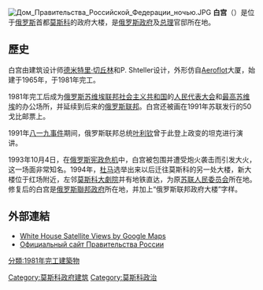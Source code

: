 {{coord|55.754935|N|37.573146|E|region:RU_type:landmark|display=title}}
{{主条目消歧义|本条目是关于俄罗斯的政府建筑。其它同名条目请参见[[白宫_(消歧义)|白宫 (消歧义)]]。}}
{{Unreferenced|time=2021-10-23}}
[[File:Дом_Правительства_Российской_Федерации_ночью.JPG|thumb]]
'''白宫'''（{{lang-ru|Белый дом}}）是位于[[俄罗斯|俄罗斯]]首都[[莫斯科|莫斯科]]的政府大楼，是[[俄罗斯政府|俄罗斯政府]]及[[俄罗斯总理|总理]]官邸所在地。

==歷史==
白宫由建筑设计师[[德米特里·切丘林|德米特里·切丘林]]和P. Shteller设计，外形仿自[[Aeroflot|Aeroflot]]大厦，始建于1965年，于1981年完工。

1981年完工后成为[[俄罗斯苏维埃联邦社会主义共和国|俄罗斯苏维埃联邦社会主义共和国]]的[[俄罗斯人民代表大会|人民代表大会]]和[[俄罗斯最高苏维埃|最高苏维埃]]的办公场所，并延续到后来的[[俄罗斯联邦|俄罗斯联邦]]。白宫还被画在1991年苏联发行的50戈比邮票上。

1991年[[八一九事件|八一九事件]]期间，俄罗斯联邦总统[[叶利钦|叶利钦]]曾于此登上政变的坦克进行演讲。

1993年10月4日，在[[1993年俄罗斯宪政危机|俄罗斯宪政危机]]中，白宫被包围并遭受炮火袭击而引发大火，这一场面非常知名。1994年，[[杜马|杜马]]选举出来以后迁往莫斯科的另一处大楼，新大楼位于红场附近，左邻[[莫斯科大劇院|莫斯科大劇院]]并有地铁直达，为原[[苏联人民委员会|苏联人民委员会]]所在地。修复后的白宫是[[俄罗斯聯邦政府|俄罗斯聯邦政府]]所在地，并加上“俄罗斯联邦政府大楼”字样。

==外部連結==
{{commonscat|White house (Moscow)}}

* [http://maps.google.com/maps?t=k&hl=en&ll=55.754935,37.573146&spn=0.002868,0.006909 White House Satellite Views by Google Maps]
* [http://www.government.gov.ru Официальный сайт Правительства России] {{Wayback|url=http://www.government.gov.ru/ |date=20141224070045 }}

{{European building-stub}}

[[Category:莫斯科政府建筑|Category:莫斯科政府建筑]]
[[分類:1981年完工建築物|分類:1981年完工建築物]]
[[Category:莫斯科政治|Category:莫斯科政治]]